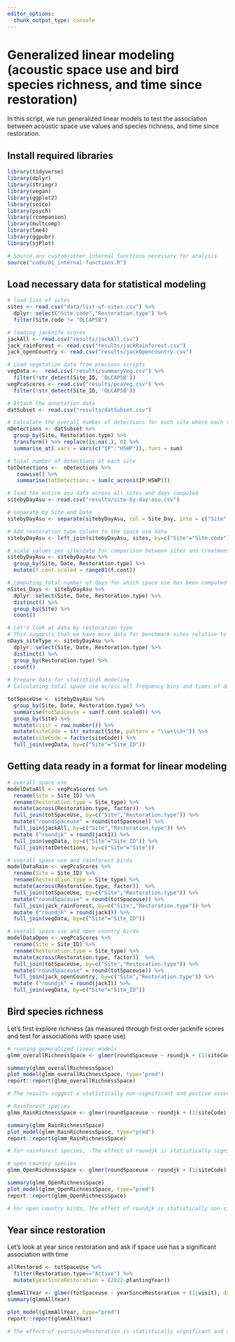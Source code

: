 ```yaml
---
editor_options: 
  chunk_output_type: console
---
```


# Generalized linear modeling (acoustic space use and bird species richness, and time since restoration)

In this script, we run generalized linear models to test the association between acoustic space use values and species richness, and time since restoration. 

## Install required libraries
```r
library(tidyverse)
library(dplyr)
library(stringr)
library(vegan)
library(ggplot2)
library(scico)
library(psych)
library(rcompanion)
library(multcomp)
library(lme4)
library(ggpubr)
library(sjPlot)

# Source any custom/other internal functions necessary for analysis
source("code/01_internal-functions.R")
```

## Load necessary data for statistical modeling
```r
# load list of sites
sites <- read.csv("data/list-of-sites.csv") %>% 
  dplyr::select("Site.code","Restoration.type") %>%
  filter(Site.code != "OLCAP5B")

# loading jacknife scores 
jackAll <- read.csv("results/jackAll.csv")
jack_rainForest <- read.csv("results/jackRainforest.csv")
jack_openCountry <- read.csv("results/jackOpencountry.csv")

# Load vegetation data from previous scripts 
vegData <-  read.csv("results/summaryVeg.csv") %>%
  filter(!str_detect(Site_ID, 'OLCAP5B'))
vegPcaScores <- read.csv("results/pcaVeg.csv") %>%
  filter(!str_detect(Site_ID, 'OLCAP5B'))

# Attach the annotation data
datSubset <- read.csv("results/datSubset.csv")

# Calculate the overall number of detections for each site where each temporal duration chosen is a 10s clip
nDetections <- datSubset %>%
  group_by(Site, Restoration.type) %>%
  transform() %>% replace(is.na(.), 0) %>% 
  summarise_at(.vars = vars(c("IP":"HSWP")),.funs = sum) 

# total number of detections at each site
totDetections <-  nDetections %>%
   rowwise() %>% 
   summarise(totDetections = sum(c_across(IP:HSWP)))

# load the entire asu data across all sites and days computed
sitebyDayAsu <- read.csv("results/site-by-day-asu.csv") 

# separate by Site and Date
sitebyDayAsu <- separate(sitebyDayAsu, col = Site_Day, into = c("Site", "Date"), sep = "_") 

# Add restoration type column to the space use data
sitebyDayAsu <- left_join(sitebyDayAsu, sites, by=c("Site"="Site.code"))

# scale values per site/date for comparison between sites and treatment types
sitebyDayAsu <- sitebyDayAsu %>%
  group_by(Site, Date, Restoration.type) %>%
  mutate(f.cont.scaled = range01(f.cont))

# computing total number of days for which space use has been computed for each site (some sites have very few days. Eg. OLV110R, else rest have 5 days of audio data each)
nSites_Days <- sitebyDayAsu %>%
  dplyr::select(Site, Date, Restoration.type) %>%
  distinct() %>%
  group_by(Site) %>%
  count()

# Let's look at data by restoration type
# This suggests that we have more data for benchmark sites relative to the other two treatment types
nDays_siteType <- sitebyDayAsu %>%
  dplyr::select(Site, Date, Restoration.type) %>%
  distinct() %>%
  group_by(Restoration.type) %>%
  count()
  
# Prepare data for statistical modeling
# Calculating total space use across all frequency bins and times of day: 128*24 for each site-day combination

totSpaceUse <- sitebyDayAsu %>%
  group_by(Site, Date, Restoration.type) %>%
  summarise(totSpaceuse = sum(f.cont.scaled)) %>%
  group_by(Site) %>% 
  mutate(visit = row_number()) %>%
  mutate(siteCode = str_extract(Site, pattern = "\\w+\\d+")) %>%
  mutate(siteCode = factor(siteCode)) %>%
  full_join(vegData, by=c("Site"="Site_ID"))

```


## Getting data ready in a format for linear modeling
```r
# overall space use
modelDataAll <- vegPcaScores %>% 
  rename(Site = Site_ID) %>%
  rename(Restoration.type = Site_type) %>%
  mutate(across(Restoration.type, factor))  %>%
  full_join(totSpaceUse, by=c("Site","Restoration.type")) %>%
  mutate("roundSpaceuse" = round(totSpaceuse)) %>%
  full_join(jackAll, by=c("Site","Restoration.type")) %>% 
  mutate ("roundjk" = round(jack1)) %>%
  full_join(vegData, by=c("Site"="Site_ID")) %>%
  full_join(totDetections, by=c("Site"="Site"))

# overall space use and rainforest birds
modelDataRain <- vegPcaScores %>% 
  rename(Site = Site_ID) %>%
  rename(Restoration.type = Site_type) %>%
  mutate(across(Restoration.type, factor))  %>%
  full_join(totSpaceUse, by=c("Site","Restoration.type")) %>%
  mutate("roundSpaceuse" = round(totSpaceuse)) %>%
  full_join(jack_rainForest, by=c("Site","Restoration.type")) %>% 
  mutate ("roundjk" = round(jack1)) %>%
  full_join(vegData, by=c("Site"="Site_ID"))

# overall space use and open country birds
modelDataOpen <- vegPcaScores %>% 
  rename(Site = Site_ID) %>%
  rename(Restoration.type = Site_type) %>%
  mutate(across(Restoration.type, factor))  %>%
  full_join(totSpaceUse, by=c("Site","Restoration.type")) %>%
  mutate("roundSpaceuse" = round(totSpaceuse)) %>%
  full_join(jack_openCountry, by=c("Site","Restoration.type")) %>% 
  mutate ("roundjk" = round(jack1)) %>%
  full_join(vegData, by=c("Site"="Site_ID"))

```

## Bird species richness

Let's first explore richness (as measured through first order jacknife scores and test for associations with space use)
```r
# running generalized linear models
glmm_overallRichnessSpace <- glmer(roundSpaceuse ~ roundjk + (1|siteCode) + (1|visit), data = modelDataAll, family = gaussian(link="identity"))

summary(glmm_overallRichnessSpace)
plot_model(glmm_overallRichnessSpace, type="pred")
report::report(glmm_overallRichnessSpace)

# The results suggest a statistically non-significant and postive association between overall space use and first-order jacknife scores

# Rainforest species
glmm_RainRichnessSpace <- glmer(roundSpaceuse ~ roundjk + (1|siteCode) + (1|visit), data = modelDataRain, family = gaussian(link="identity"))

summary(glmm_RainRichnessSpace)
plot_model(glmm_RainRichnessSpace, type="pred")
report::report(glmm_RainRichnessSpace)

# for rainforest species,  The effect of roundjk is statistically significant and positive (beta = 5.30, 95% CI [1.98, 8.62], t(205) = 3.15, p = 0.002; Std. beta = 0.24, 95% CI [0.09, 0.40])

# open country species
glmm_OpenRichnessSpace <- glmer(roundSpaceuse ~ roundjk + (1|siteCode) + (1|visit), data = modelDataOpen, family = gaussian(link="identity"))

summary(glmm_OpenRichnessSpace)
plot_model(glmm_OpenRichnessSpace, type="pred")
report::report(glmm_OpenRichnessSpace)

# For open country birds, The effect of roundjk is statistically non-significant and negative (beta = -1.56, 95% CI [-4.29, 1.18], t(205) = -1.12, p = 0.263; Std. beta = -0.07, 95% CI [-0.19, 0.05])
```

## Year since restoration

Let's look at year since restoration and ask if space use has a significant association with time
```r
allRestored <- totSpaceUse %>%
  filter(Restoration.type=="Active") %>%
  mutate(yearSinceRestoration = (2022-plantingYear))

glmmAllYear <- glmer(totSpaceuse ~ yearSinceRestoration + (1|visit), data = allRestored, family = gaussian(link="identity"))
summary(glmmAllYear)

plot_model(glmmAllYear, type="pred")
report::report(glmmAllYear)

# The effect of yearSinceRestoration is statistically significant and negative (beta = -10.07, 95% CI [-16.66, -3.47], t(61) = -3.05, p = 0.003; Std. beta = -0.35, 95% CI [-0.58, -0.12])
```

